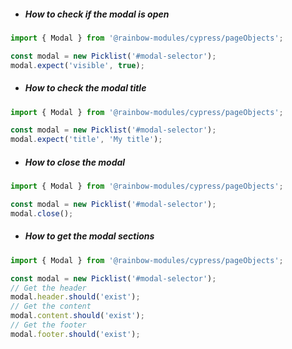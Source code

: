 -   ##### How to check if the modal is open

```js
import { Modal } from '@rainbow-modules/cypress/pageObjects';

const modal = new Picklist('#modal-selector');
modal.expect('visible', true);
```

-   ##### How to check the modal title

```js
import { Modal } from '@rainbow-modules/cypress/pageObjects';

const modal = new Picklist('#modal-selector');
modal.expect('title', 'My title');
```

-   ##### How to close the modal

```js
import { Modal } from '@rainbow-modules/cypress/pageObjects';

const modal = new Picklist('#modal-selector');
modal.close();
```

-   ##### How to get the modal sections

```js
import { Modal } from '@rainbow-modules/cypress/pageObjects';

const modal = new Picklist('#modal-selector');
// Get the header
modal.header.should('exist');
// Get the content
modal.content.should('exist');
// Get the footer
modal.footer.should('exist');
```
